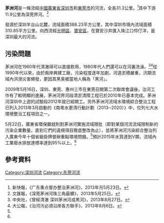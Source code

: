 '''茅洲河'''是一條流經[[中國|中國]][[廣東省|廣東省]][[深圳市|深圳市]]和[[東莞市|東莞市]]的河流，全長31.3公里。<ref name= "major">新快報，《广东重点督办整治茅洲河》，2013年月5月23日。</ref>其中下游11.9公里為深莞界河。<ref name="border">文匯報，《深莞茅洲河珠三角最髒》，2013年5月25日。</ref>

發源於深圳羊台山北麓，流域面積388.23平方公里，其中深圳市境內流域面積310.85平方公里。向西流經[[光明區|光明區]]、[[寶安區|寶安區]]，在寶安沙井匯入珠江口伶仃洋，是深圳最大的河流。

==污染問題==

茅洲河在1960年代清澈得可以直接飲用，1980年代人們還可以在河裏洗澡。<ref name= "black">中央社，《曾經清澈 深圳茅洲河成黑河》，2013年8月27日。</ref><ref name="joint">大公報，《治河污必須沿岸各方聯手》，2013年8月6日。</ref>從1990年代以來，由於兩岸興建工廠，污染程度逐年加劇，河道淤積嚴重，汛期流域內洪澇災害頻發，更因其黑臭被當地人稱為「黑河」。

2009年5月16日，深圳、東莞、惠州三市在東莞召開第二次聯席會議後，治河工作有了較明顯的進展，茅洲河界河段清淤清障工程已於2010年已基本完成。茅洲河深圳中上遊的試驗段2012年就已經開工。另外茅洲河流域水環境綜合整治工程已列入2013年3月啟動的《南粵水更清行動計劃（2013─2020）》中，位列七大水環境整治工程項目之一。

5月22日，廣東省環保廳就則對茅洲河實施流域限批（即對某個河流流域限制新的污染企業數量，直到它們的違規項目徹底整改為止），並將茅洲河污染綜合整治列入廣東今年十個省級掛牌督辦重點環境問題。<ref name="joint"/>預計2015年水質達到V類，流域內工業廢水排放達標率達到95%以上。<ref name= "major"/>

==參考資料==
{{reflist}}
[[Category:深圳河流|Category:深圳河流]]
[[Category:东莞河流|Category:东莞河流]]